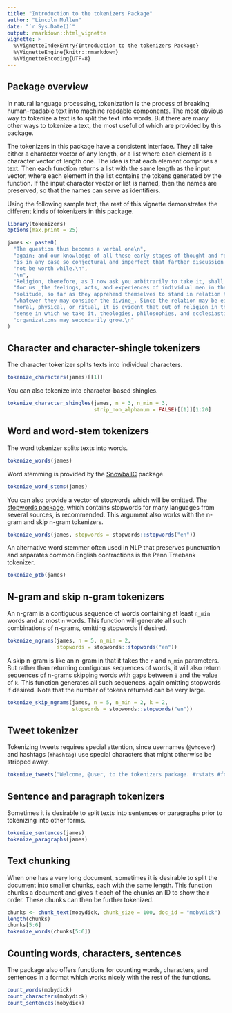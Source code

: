 ```yaml
---
title: "Introduction to the tokenizers Package"
author: "Lincoln Mullen"
date: "`r Sys.Date()`"
output: rmarkdown::html_vignette
vignette: >
  %\VignetteIndexEntry{Introduction to the tokenizers Package}
  %\VignetteEngine{knitr::rmarkdown}
  %\VignetteEncoding{UTF-8}
---
```


## Package overview

In natural language processing, tokenization is the process of breaking human-readable text into machine readable components. The most obvious way to tokenize a text is to split the text into words. But there are many other ways to tokenize a text, the most useful of which are provided by this package.

The tokenizers in this package have a consistent interface. They all take either a character vector of any length, or a list where each element is a character vector of length one. The idea is that each element comprises a text. Then each function returns a list with the same length as the input vector, where each element in the list contains the tokens generated by the function. If the input character vector or list is named, then the names are preserved, so that the names can serve as identifiers.

Using the following sample text, the rest of this vignette demonstrates the different kinds of tokenizers in this package.

```r
library(tokenizers)
options(max.print = 25)

james <- paste0(
  "The question thus becomes a verbal one\n",
  "again; and our knowledge of all these early stages of thought and feeling\n",
  "is in any case so conjectural and imperfect that farther discussion would\n",
  "not be worth while.\n",
  "\n",
  "Religion, therefore, as I now ask you arbitrarily to take it, shall mean\n",
  "for us _the feelings, acts, and experiences of individual men in their\n",
  "solitude, so far as they apprehend themselves to stand in relation to\n",
  "whatever they may consider the divine_. Since the relation may be either\n",
  "moral, physical, or ritual, it is evident that out of religion in the\n",
  "sense in which we take it, theologies, philosophies, and ecclesiastical\n",
  "organizations may secondarily grow.\n"
)
```

## Character and character-shingle tokenizers

The character tokenizer splits texts into individual characters. 

```r
tokenize_characters(james)[[1]] 
```

You can also tokenize into character-based shingles.

```r
tokenize_character_shingles(james, n = 3, n_min = 3, 
                            strip_non_alphanum = FALSE)[[1]][1:20]
```

## Word and word-stem tokenizers

The word tokenizer splits texts into words. 

```r
tokenize_words(james)
```

Word stemming is provided by the [SnowballC](https://cran.r-project.org/package=SnowballC) package.

```r
tokenize_word_stems(james)
```

You can also provide a vector of stopwords which will be omitted. The [stopwords package](https://github.com/quanteda/stopwords), which contains stopwords for many languages from several sources, is recommended. This argument also works with the n-gram and skip n-gram tokenizers.

```r
tokenize_words(james, stopwords = stopwords::stopwords("en"))
```

An alternative word stemmer often used in NLP that preserves punctuation and separates common English contractions is the Penn Treebank tokenizer.

```r
tokenize_ptb(james)
```

## N-gram and skip n-gram tokenizers

An n-gram is a contiguous sequence of words containing at least `n_min` words and at most `n` words. This function will generate all such combinations of n-grams, omitting stopwords if desired.

```r
tokenize_ngrams(james, n = 5, n_min = 2,
                stopwords = stopwords::stopwords("en"))
```

A skip n-gram is like an n-gram in that it takes the `n` and `n_min` parameters. But rather than returning contiguous sequences of words, it will also return sequences of n-grams skipping words with gaps between `0` and the value of `k`. This function generates all such sequences, again omitting stopwords if desired. Note that the number of tokens returned can be very large.

```r
tokenize_skip_ngrams(james, n = 5, n_min = 2, k = 2,
                     stopwords = stopwords::stopwords("en"))
```

## Tweet tokenizer

Tokenizing tweets requires special attention, since usernames (`@whoever`) and hashtags (`#hashtag`) use special characters that might otherwise be stripped away.

```r
tokenize_tweets("Welcome, @user, to the tokenizers package. #rstats #forever")
```

## Sentence and paragraph tokenizers

Sometimes it is desirable to split texts into sentences or paragraphs prior to tokenizing into other forms.

```r
tokenize_sentences(james) 
tokenize_paragraphs(james)
```

## Text chunking

When one has a very long document, sometimes it is desirable to split the document into smaller chunks, each with the same length. This function chunks a document and gives it each of the chunks an ID to show their order. These chunks can then be further tokenized.

```r
chunks <- chunk_text(mobydick, chunk_size = 100, doc_id = "mobydick")
length(chunks)
chunks[5:6]
tokenize_words(chunks[5:6])
```

## Counting words, characters, sentences

The package also offers functions for counting words, characters, and sentences in a format which works nicely with the rest of the functions.

```r
count_words(mobydick)
count_characters(mobydick)
count_sentences(mobydick)
```


